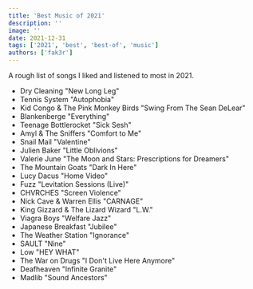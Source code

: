 ```yaml
---
title: 'Best Music of 2021'
description: ''
image: ''
date: 2021-12-31
tags: ['2021', 'best', 'best-of', 'music']
authors: ['fak3r']
---
```


A rough list of songs I liked and listened to most in 2021.

- Dry Cleaning "New Long Leg"
- Tennis System "Autophobia"
- Kid Congo & The Pink Monkey Birds "Swing From The Sean DeLear"
- Blankenberge "Everything"
- Teenage Bottlerocket "Sick Sesh"
- Amyl & The Sniffers "Comfort to Me"
- Snail Mail "Valentine"
- Julien Baker "Little Oblivions"
- Valerie June "The Moon and Stars: Prescriptions for Dreamers"
- The Mountain Goats "Dark In Here"
- Lucy Dacus "Home Video"
- Fuzz "Levitation Sessions (Live)"
- CHVRCHES "Screen Violence"
- Nick Cave & Warren Ellis "CARNAGE"
- King Gizzard & The Lizard Wizard "L.W."
- Viagra Boys "Welfare Jazz"
- Japanese Breakfast "Jubilee"
- The Weather Station "Ignorance"
- SAULT "Nine"
- Low "HEY WHAT"
- The War on Drugs "I Don't Live Here Anymore"
- Deafheaven "Infinite Granite"
- Madlib "Sound Ancestors"
